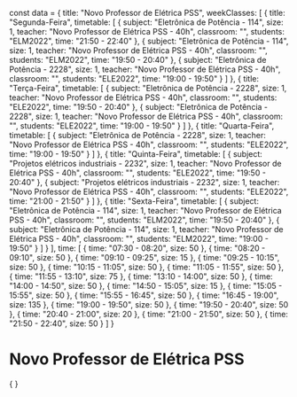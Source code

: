 const data = {
  title: "Novo Professor de Elétrica PSS",
  weekClasses: [
    {
      title: "Segunda-Feira",
      timetable: [
        {
          subject: "Eletrônica de Potência - 114",
          size: 1,
          teacher: "Novo Professor de Elétrica PSS - 40h",
          classroom: "",
          students: "ELM2022",
          time: "21:50 - 22:40"
        },
        {
          subject: "Eletrônica de Potência - 114",
          size: 1,
          teacher: "Novo Professor de Elétrica PSS - 40h",
          classroom: "",
          students: "ELM2022",
          time: "19:50 - 20:40"
        },
        {
          subject: "Eletrônica de Potência - 2228",
          size: 1,
          teacher: "Novo Professor de Elétrica PSS - 40h",
          classroom: "",
          students: "ELE2022",
          time: "19:00 - 19:50"
        }
      ]
    },
    {
      title: "Terça-Feira",
      timetable: [
        {
          subject: "Eletrônica de Potência - 2228",
          size: 1,
          teacher: "Novo Professor de Elétrica PSS - 40h",
          classroom: "",
          students: "ELE2022",
          time: "19:50 - 20:40"
        },
        {
          subject: "Eletrônica de Potência - 2228",
          size: 1,
          teacher: "Novo Professor de Elétrica PSS - 40h",
          classroom: "",
          students: "ELE2022",
          time: "19:00 - 19:50"
        }
      ]
    },
    {
      title: "Quarta-Feira",
      timetable: [
        {
          subject: "Eletrônica de Potência - 2228",
          size: 1,
          teacher: "Novo Professor de Elétrica PSS - 40h",
          classroom: "",
          students: "ELE2022",
          time: "19:00 - 19:50"
        }
      ]
    },
    {
      title: "Quinta-Feira",
      timetable: [
        {
          subject: "Projetos elétricos industriais - 2232",
          size: 1,
          teacher: "Novo Professor de Elétrica PSS - 40h",
          classroom: "",
          students: "ELE2022",
          time: "19:50 - 20:40"
        },
        {
          subject: "Projetos elétricos industriais - 2232",
          size: 1,
          teacher: "Novo Professor de Elétrica PSS - 40h",
          classroom: "",
          students: "ELE2022",
          time: "21:00 - 21:50"
        }
      ]
    },
    {
      title: "Sexta-Feira",
      timetable: [
        {
          subject: "Eletrônica de Potência - 114",
          size: 1,
          teacher: "Novo Professor de Elétrica PSS - 40h",
          classroom: "",
          students: "ELM2022",
          time: "19:50 - 20:40"
        },
        {
          subject: "Eletrônica de Potência - 114",
          size: 1,
          teacher: "Novo Professor de Elétrica PSS - 40h",
          classroom: "",
          students: "ELM2022",
          time: "19:00 - 19:50"
        }
      ]
    }
  ],
  time: [
    {
      time: "07:30 - 08:20",
      size: 50
    },
    {
      time: "08:20 - 09:10",
      size: 50
    },
    {
      time: "09:10 - 09:25",
      size: 15
    },
    {
      time: "09:25 - 10:15",
      size: 50
    },
    {
      time: "10:15 - 11:05",
      size: 50
    },
    {
      time: "11:05 - 11:55",
      size: 50
    },
    {
      time: "11:55 - 13:10",
      size: 75
    },
    {
      time: "13:10 - 14:00",
      size: 50
    },
    {
      time: "14:00 - 14:50",
      size: 50
    },
    {
      time: "14:50 - 15:05",
      size: 15
    },
    {
      time: "15:05 - 15:55",
      size: 50
    },
    {
      time: "15:55 - 16:45",
      size: 50
    },
    {
      time: "16:45 - 19:00",
      size: 135
    },
    {
      time: "19:00 - 19:50",
      size: 50
    },
    {
      time: "19:50 - 20:40",
      size: 50
    },
    {
      time: "20:40 - 21:00",
      size: 20
    },
    {
      time: "21:00 - 21:50",
      size: 50
    },
    {
      time: "21:50 - 22:40",
      size: 50
    }
  ]
}

# Novo Professor de Elétrica PSS

<div>
    {
        <Grid
            title={data.title} 
            weekClasses={data.weekClasses} 
            time={data.time}
        />
    }
</div>